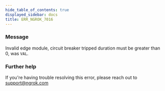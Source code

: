 ```yaml
---
hide_table_of_contents: true
displayed_sidebar: docs
title: ERR_NGROK_7016
---
```


### Message

Invalid edge module, circuit breaker tripped duration must be greater than 0, was `VAL`.

<ErrorDetails />

### Further help

If you're having trouble resolving this error, please reach out to [support@ngrok.com](mailto:support@ngrok.com?subject=Help%20with%20ERR_NGROK_7016)
